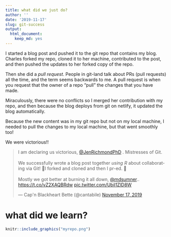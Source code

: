 ```yaml
---
title: what did we just do?
author: ''
date: '2019-11-17'
slug: git-success
output:
  html_document:
    keep_md: yes
---
```


I started a blog post and pushed it to the git repo that contains my blog. Charles forked my repo, cloned it to her machine, contributed to the post, and then pushed the updates to her forked copy of the repo. 

Then she did a *pull request*. People in git-land talk about PRs (pull requests) all the time, and the term seems backwards to me. A pull request is when you request that the owner of a repo "pull" the changes that you have made.

Miraculously, there were no conflicts so I merged her contribution with my repo, and then because the blog deploys from git on netlify, it updated the blog automatically. 

Because the new content was in my git repo but not on my local machine, I needed to pull the changes to my local machine, but that went smoothly too! 

We were victorious!!

<blockquote class="twitter-tweet"><p lang="en" dir="ltr">I am declaring us victorious, <a href="https://twitter.com/JenRichmondPhD?ref_src=twsrc%5Etfw">@JenRichmondPhD</a> . Mistresses of Git.<br><br>We successfully wrote a blog post together *using R* about collaborating via Git! 🥐I forked and cloned and then I pr-ed. 🦆 <br><br>Mostly we got better at burning it all down, <a href="https://twitter.com/mdsumner?ref_src=twsrc%5Etfw">@mdsumner</a>.. <a href="https://t.co/vZ2XAQBRdw">https://t.co/vZ2XAQBRdw</a> <a href="https://t.co/Ubil1ZlD8W">pic.twitter.com/Ubil1ZlD8W</a></p>&mdash; Cap&#39;n Blackheart Bette (@cantabile) <a href="https://twitter.com/cantabile/status/1195891644567998464?ref_src=twsrc%5Etfw">November 17, 2019</a></blockquote> <script async src="https://platform.twitter.com/widgets.js" charset="utf-8"></script>

# what did we learn?


```r
knitr::include_graphics("myrepo.png")
``` 